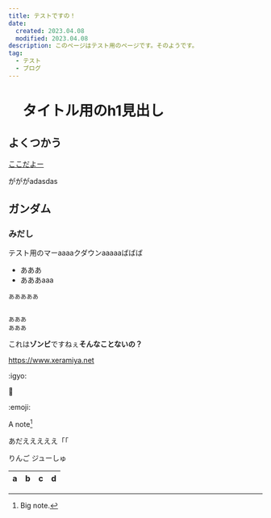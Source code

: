 ```yaml
---
title: テストですの！
date:
  created: 2023.04.08
  modified: 2023.04.08
description: このページはテスト用のページです。そのようです。
tag:
  - テスト
  - ブログ
---
```


[x.net]: https://www.xeramiya.net

# 　タイトル用のh1見出し

## よくつかう

[ここだよー][x.net]

がががadasdas

## ガンダム

### みだし

テスト用のマーaaaaクダウンaaaaaばばば

- あああ
- あああaaa

```
あああああ


あああ
あああ

```

これは**ゾンビ**ですねぇ**そんなことないの？**

<https://www.xeramiya.net>

:igyo:

:tada:

:emoji:

A note[^1]

[^1]: Big note.

あだえええええ「「


りんご
ジューしゅ


| a | b  |  c |  d  |
| - | :- | -: | :-: |
